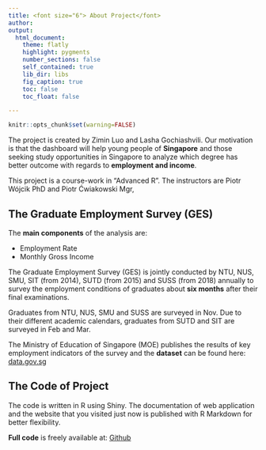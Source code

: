 ---
title: <font size="6"> About Project</font> 
author: 
output:
  html_document:
    theme: flatly
    highlight: pygments
    number_sections: false
    self_contained: true
    lib_dir: libs
    fig_caption: true
    toc: false
    toc_float: false

---

```{r global_options, include=FALSE}
knitr::opts_chunk$set(warning=FALSE)
```


The project is created by Zimin Luo and Lasha Gochiashvili. Our motivation
is that the dashboard will help young people of **Singapore** and those seeking study opportunities in Singapore to analyze which degree has better outcome with regards to **employment and income**. 

This project is a course-work in "Advanced R". 
The instructors are Piotr Wójcik PhD and Piotr Ćwiakowski Mgr, 

## The Graduate Employment Survey (GES)

The **main components** of the analysis are:

* Employment Rate
* Monthly Gross Income

The Graduate Employment Survey (GES) is jointly conducted by NTU, NUS, SMU, SIT (from 2014), SUTD (from 2015) and SUSS (from 2018) annually to survey the employment conditions of graduates about **six months** after their final examinations. 

Graduates from NTU, NUS, SMU and SUSS are surveyed in Nov. Due to their different academic calendars, graduates from SUTD and SIT are surveyed in Feb and Mar.

The Ministry of Education of Singapore (MOE) publishes the results of key employment indicators of the survey and the **dataset** can be found here: [data.gov.sg](https://data.gov.sg/dataset/graduate-employment-survey-ntu-nus-sit-smu-suss-sutd)


## The Code of Project 

The code is written in R using Shiny. The documentation of web application and
the website that you visited just now is published with R Markdown for better flexibility. 

**Full code** is freely available at: 
[Github](https://github.com/statwonk/openfda-dashboard)




